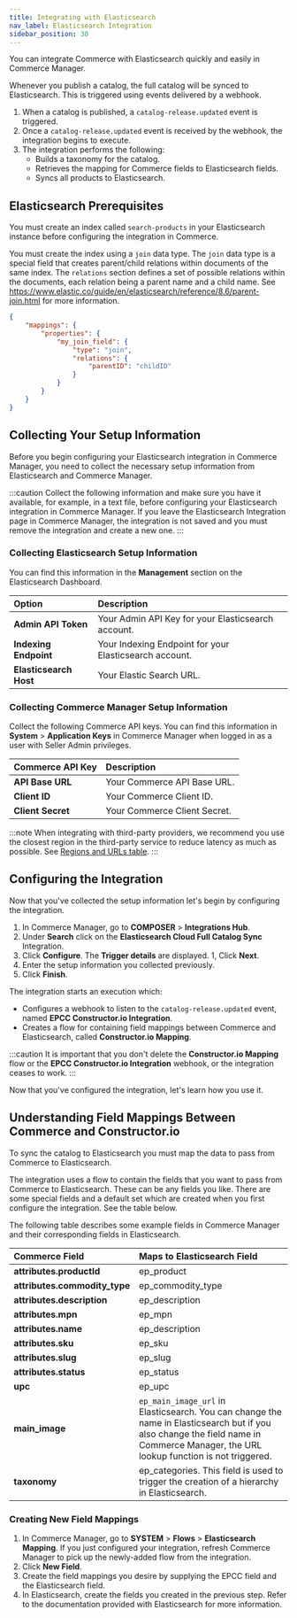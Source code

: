 ```yaml
---
title: Integrating with Elasticsearch
nav_label: Elasticsearch Integration
sidebar_position: 30
---
```


You can integrate Commerce with Elasticsearch quickly and easily in Commerce Manager.

Whenever you publish a catalog, the full catalog will be synced to Elasticsearch. This is triggered using events delivered by a webhook.

1. When a catalog is published, a `catalog-release.updated` event is triggered.
1. Once a `catalog-release.updated` event is received by the webhook, the integration begins to execute.
1. The integration performs the following:
    - Builds a taxonomy for the catalog.
    - Retrieves the mapping for Commerce fields to Elasticsearch fields.
    - Syncs all products to Elasticsearch.

## Elasticsearch Prerequisites

You must create an index called `search-products` in your Elasticsearch instance before configuring the integration in Commerce.

You must create the index using a `join` data type. The `join` data type is a special field that creates parent/child relations within documents of the same index. The `relations` section defines a set of possible relations within the documents, each relation being a parent name and a child name. See https://www.elastic.co/guide/en/elasticsearch/reference/8.6/parent-join.html for more information.

```json
{
    "mappings": {
        "properties": {
            "my_join_field": {
                "type": "join",
                "relations": {
                    "parentID": "childID"
                }
            }
        }
    }
}
```

## Collecting Your Setup Information

Before you begin configuring your Elasticsearch integration in Commerce Manager, you need to collect the necessary setup information from Elasticsearch and Commerce Manager.

:::caution
Collect the following information and make sure you have it available, for example, in a text file, before configuring your Elasticsearch integration in Commerce Manager. If you leave the Elasticsearch Integration page in Commerce Manager, the integration is not saved and you must remove the integration and create a new one.
:::

### Collecting Elasticsearch Setup Information

You can find this information in the **Management** section on the Elasticsearch Dashboard.

| Option                | Description                                            |
|:----------------------|:-------------------------------------------------------|
| **Admin API Token**   | Your Admin API Key for your Elasticsearch account.     |
| **Indexing Endpoint** | Your Indexing Endpoint for your Elasticsearch account. |
| **Elasticsearch Host** | Your Elastic Search URL.                       |

### Collecting Commerce Manager Setup Information

Collect the following Commerce API keys. You can find this information in **System** > **Application Keys** in Commerce Manager when logged in as a user with Seller Admin privileges.

| Commerce API Key | Description                            |
|:------------------------------------|:---------------------------------------|
| **API Base URL**                    | Your Commerce API Base URL. |
| **Client ID**                       | Your Commerce Client ID. |
| **Client Secret**                   | Your Commerce Client Secret. |

:::note
When integrating with third-party providers, we recommend you use the closest region in the third-party service to reduce latency as much as possible. See [Regions and URLs table](/guides/Getting-Started/elastic-path-domains#regions-and-ur-ls).
:::

## Configuring the Integration

Now that you've collected the setup information let's begin by configuring the integration.

1. In Commerce Manager, go to **COMPOSER** > **Integrations Hub**.
1. Under **Search** click on the **Elasticsearch Cloud Full Catalog Sync** Integration.
1. Click **Configure**. The **Trigger details** are displayed.
1, Click **Next**.
1. Enter the setup information you collected previously.
1. Click **Finish**.

The integration starts an execution which:

- Configures a webhook to listen to the `catalog-release.updated` event, named **EPCC Constructor.io Integration**.
- Creates a flow for containing field mappings between Commerce and Elasticsearch, called **Constructor.io Mapping**.

:::caution
It is important that you don't delete the **Constructor.io Mapping** flow or the **EPCC Constructor.io Integration** webhook, or the integration ceases to work.
:::

Now that you've configured the integration, let's learn how you use it.

## Understanding Field Mappings Between Commerce and Constructor.io

To sync the catalog to Elasticsearch you must map the data to pass from Commerce to Elasticsearch.

The integration uses a flow to contain the fields that you want to pass from Commerce to Elasticsearch. These can be any fields you like. There are some special fields and a default set which are created when you first configure the integration. See the table below.

The following table describes some example fields in Commerce Manager and their corresponding fields in Elasticsearch.

| Commerce Field | Maps to Elasticsearch Field              |
|:----------------------------------|:-----------------------------------------|
| **attributes.productId**              | ep_product                               |
| **attributes.commodity_type**        | ep_commodity_type                        |
| **attributes.description**        | ep_description                           |
| **attributes.mpn**                | ep_mpn                                   |
| **attributes.name**               | ep_description                           |
| **attributes.sku**                | ep_sku                                   |
| **attributes.slug**               | ep_slug                                  |
| **attributes.status**             | ep_status                                |
| **upc**                           | ep_upc                                   |
| **main_image**                    | `ep_main_image_url` in Elasticsearch. You can change the name in Elasticsearch but if you also change the field name in Commerce Manager, the URL lookup function is not triggered. |
| **taxonomy**                      | ep_categories. This field is used to trigger the creation of a hierarchy in Elasticsearch. |

### Creating New Field Mappings

1. In Commerce Manager, go to **SYSTEM** > **Flows** > **Elasticsearch Mapping**. If you just configured your integration, refresh Commerce Manager to pick up the newly-added flow from the integration.
1. Click **New Field**.
1. Create the field mappings you desire by supplying the EPCC field and the Elasticsearch field.
1. In Elasticsearch, create the fields you created in the previous step. Refer to the documentation provided with Elasticsearch for more information.
